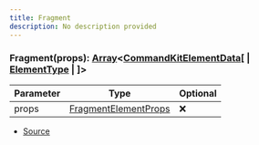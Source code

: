 ```yaml
---
title: Fragment
description: No description provided
---
```



### Fragment(props): [Array](https://developer.mozilla.org/en-US/docs/Web/JavaScript/Reference/Global_Objects/Array)\<[CommandKitElementData](/docs/api-reference/types/CommandKitElementData)\[ | [ElementType](/docs/api-reference/types/ElementType) | ]>

| Parameter | Type | Optional |
| ----------- | ----------- | ----------- |
| props | [FragmentElementProps](/docs/api-reference/types/FragmentElementProps) | ❌ |


- [Source](https://github.com/underctrl-io/commandkit/blob/83ef44f10b86e30835e8636786e5222cac412af9/packages/commandkit/src/components/common/element.ts#L48)